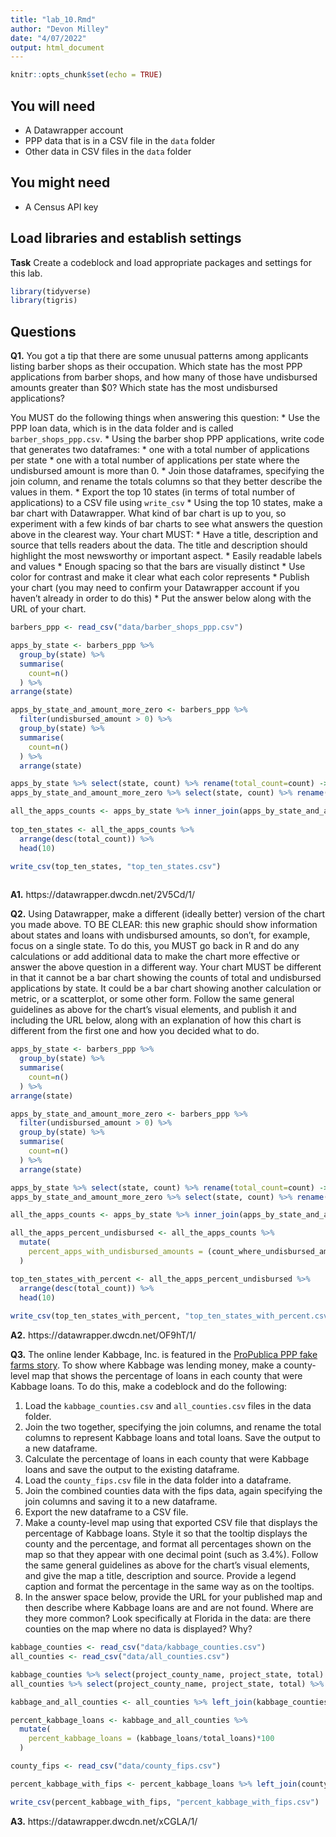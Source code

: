 ```yaml
---
title: "lab_10.Rmd"
author: "Devon Milley"
date: "4/07/2022"
output: html_document
---
```


```r
knitr::opts_chunk$set(echo = TRUE)
```

## You will need

* A Datawrapper account
* PPP data that is in a CSV file in the `data` folder
* Other data in CSV files in the `data` folder

## You might need

* A Census API key

## Load libraries and establish settings

**Task** Create a codeblock and load appropriate packages and settings for this lab.

```r
library(tidyverse)
library(tigris)
```


## Questions

**Q1.** You got a tip that there are some unusual patterns among applicants listing barber shops as their occupation. Which state has the most PPP applications from barber shops, and how many of those have undisbursed amounts greater than $0? Which state has the most undisbursed applications?

You MUST do the following things when answering this question:
* Use the PPP loan data, which is in the data folder and is called `barber_shops_ppp.csv`.
* Using the barber shop PPP applications, write code that generates two dataframes:
  * one with a total number of applications per state
  * one with a total number of applications per state where the undisbursed amount is more than 0.
* Join those dataframes, specifying the join column, and rename the totals columns so that they better describe the values in them.
* Export the top 10 states (in terms of total number of applications) to a CSV file using `write_csv`
* Using the top 10 states, make a bar chart with Datawrapper. What kind of bar chart is up to you, so experiment with a few kinds of bar charts to see what answers the question above in the clearest way. Your chart MUST:
  * Have a title, description and source that tells readers about the data. The title and description should highlight the most newsworthy or important aspect.
  * Easily readable labels and values
  * Enough spacing so that the bars are visually distinct
  * Use color for contrast and make it clear what each color represents
* Publish your chart (you may need to confirm your Datawrapper account if you haven't already in order to do this)
* Put the answer below along with the URL of your chart.

```r
barbers_ppp <- read_csv("data/barber_shops_ppp.csv")

apps_by_state <- barbers_ppp %>% 
  group_by(state) %>% 
  summarise(
    count=n()
  ) %>% 
arrange(state)

apps_by_state_and_amount_more_zero <- barbers_ppp %>% 
  filter(undisbursed_amount > 0) %>% 
  group_by(state) %>% 
  summarise(
    count=n()
  ) %>% 
  arrange(state)

apps_by_state %>% select(state, count) %>% rename(total_count=count) -> apps_by_state
apps_by_state_and_amount_more_zero %>% select(state, count) %>% rename(count_where_undisbursed_amount_more_than_zero=count) -> apps_by_state_and_amount_more_zero

all_the_apps_counts <- apps_by_state %>% inner_join(apps_by_state_and_amount_more_zero)
  
top_ten_states <- all_the_apps_counts %>%   
  arrange(desc(total_count)) %>% 
  head(10)

write_csv(top_ten_states, "top_ten_states.csv")
  
```

**A1.** https://datawrapper.dwcdn.net/2V5Cd/1/

**Q2.** Using Datawrapper, make a different (ideally better) version of the chart you made above. TO BE CLEAR: this new graphic should show information about states and loans with undisbursed amounts, so don't, for example, focus on a single state. To do this, you MUST go back in R and do any calculations or add additional data to make the chart more effective or answer the above question in a different way. Your chart MUST be different in that it cannot be a bar chart showing the counts of total and undisbursed applications by state. It could be a bar chart showing another calculation or metric, or a scatterplot, or some other form. Follow the same general guidelines as above for the chart's visual elements, and publish it and including the URL below, along with an explanation of how this chart is different from the first one and how you decided what to do.
```r
apps_by_state <- barbers_ppp %>% 
  group_by(state) %>% 
  summarise(
    count=n()
  ) %>% 
arrange(state)

apps_by_state_and_amount_more_zero <- barbers_ppp %>% 
  filter(undisbursed_amount > 0) %>% 
  group_by(state) %>% 
  summarise(
    count=n()
  ) %>% 
  arrange(state)

apps_by_state %>% select(state, count) %>% rename(total_count=count) -> apps_by_state
apps_by_state_and_amount_more_zero %>% select(state, count) %>% rename(count_where_undisbursed_amount_more_than_zero=count) -> apps_by_state_and_amount_more_zero

all_the_apps_counts <- apps_by_state %>% inner_join(apps_by_state_and_amount_more_zero)

all_the_apps_percent_undisbursed <- all_the_apps_counts %>% 
  mutate(
    percent_apps_with_undisbursed_amounts = (count_where_undisbursed_amount_more_than_zero/total_count)*100
  )

top_ten_states_with_percent <- all_the_apps_percent_undisbursed %>% 
  arrange(desc(total_count)) %>% 
  head(10)
  
write_csv(top_ten_states_with_percent, "top_ten_states_with_percent.csv")
```


**A2.** https://datawrapper.dwcdn.net/OF9hT/1/

**Q3.** The online lender Kabbage, Inc. is featured in the [ProPublica PPP fake farms story](https://www.propublica.org/article/ppp-farms). To show where Kabbage was lending money, make a county-level map that shows the percentage of loans in each county that were Kabbage loans. To do this, make a codeblock and do the following:

1. Load the `kabbage_counties.csv` and `all_counties.csv` files in the data folder.
2. Join the two together, specifying the join columns, and rename the total columns to represent Kabbage loans and total loans. Save the output to a new dataframe.
3. Calculate the percentage of loans in each county that were Kabbage loans and save the output to the existing dataframe.
4. Load the `county_fips.csv` file in the data folder into a dataframe.
5. Join the combined counties data with the fips data, again specifying the join columns and saving it to a new dataframe.
6. Export the new dataframe to a CSV file.
7. Make a county-level map using that exported CSV file that displays the percentage of Kabbage loans. Style it so that the tooltip displays the county and the percentage, and format all percentages shown on the map so that they appear with one decimal point (such as 3.4%). Follow the same general guidelines as above for the chart's visual elements, and give the map a title, description and source. Provide a legend caption and format the percentage in the same way as on the tooltips.
8. In the answer space below, provide the URL for your published map and then describe where Kabbage loans are and are not found. Where are they more common? Look specifically at Florida in the data: are there counties on the map where no data is displayed? Why?

```r
kabbage_counties <- read_csv("data/kabbage_counties.csv")
all_counties <- read_csv("data/all_counties.csv")
```
```r
kabbage_counties %>% select(project_county_name, project_state, total) %>% rename(kabbage_loans=total) -> kabbage_counties
all_counties %>% select(project_county_name, project_state, total) %>% rename(total_loans=total) -> all_counties
```

```r
kabbage_and_all_counties <- all_counties %>% left_join(kabbage_counties, by=c("project_county_name", "project_state"))
```

```r
percent_kabbage_loans <- kabbage_and_all_counties %>% 
  mutate(
    percent_kabbage_loans = (kabbage_loans/total_loans)*100
  )

```

```r
county_fips <- read_csv("data/county_fips.csv")

percent_kabbage_with_fips <- percent_kabbage_loans %>% left_join(county_fips, by=c("project_county_name"="match_county"))

write_csv(percent_kabbage_with_fips, "percent_kabbage_with_fips.csv")

```

**A3.**  https://datawrapper.dwcdn.net/xCGLA/1/
